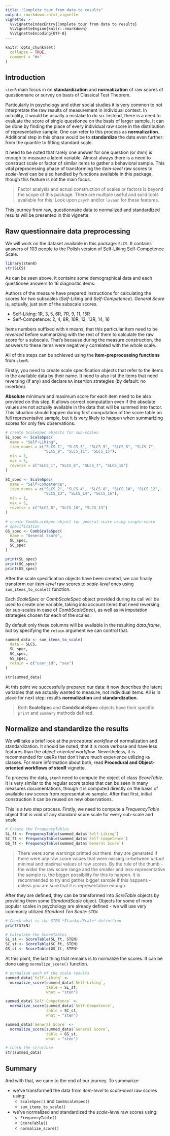 ```yaml
---
title: "Complete tour from data to results"
output: rmarkdown::html_vignette
vignette: >
  %\VignetteIndexEntry{Complete tour from data to results}
  %\VignetteEngine{knitr::rmarkdown}
  %\VignetteEncoding{UTF-8}
---
```


```r
knitr::opts_chunk$set(
  collapse = TRUE,
  comment = "#>"
)
```

## Introduction

`stenR` main focus in on **standardization** and **normalization** of raw scores of
questionnaire or survey on basis of Classical Test Theorem.

Particularly in psychology and other social studies it is very common to not 
interpretate the raw results of measurement in individual context. In actuality, 
it would be usually a mistake to do so. Instead, there is a need to evaluate 
the score of single questionee on the basis of larger sample. It can be done
by finding the place of every individual raw score in the distribution of
representative sample. One can refer to this process as **normalization**. Additional
step in this phase would be to **standardize** the data even further: from the
quantile to fitting standard scale.

It need to be noted that rarely one answer for one question (or *item*) is enough 
to measure a latent variable. Almost always there is a need to construct scale or 
factor of similar items to gather a behavioral sample. This vital preprocessing 
phase of transforming the *item-level* raw scores to *scale-level* can be also
handled by functions available in this package, though this feature is not the
main focus. 

>Factor analysis and actual construction of scales or factors is beyond the 
scope of this package. There are multiple useful and solid tools available for
this. Look upon `psych` and/or `lavaan` for these features.

This journey from raw, questionnaire data to normalized and standardized results
will be presented in this vignette.

## Raw questionnaire data preprocessing

We will work on the dataset available in this package: `SLCS`. It contains
answers of 103 people to the Polish version of Self-Liking Self-Competence Scale.

```r
library(stenR)
str(SLCS)
```

As can be seen above, it contains some demographical data and each questionee
answers to 16 diagnostic items.

Authors of the measure have prepared instructions for calculating the scores for
two subscales (*Self-Liking* and *Self-Competence*). *General Score* is, actually,
just sum of the subscale scores.

- Self-Liking: 1R, 3, 5, 6R, 7R, 9, 11, 15R
- Self-Competence: 2, 4, 8R, 10R, 12, 13R, 14, 16

Items numbers suffixed with `R` means, that this particular item need to be *reversed*
before summarizing with the rest of them to calculate the raw score for a subscale.
That's because during the measure construction, the answers to these items
were negatively correlated with the whole scale.

All of this steps can be achieved using the **item-preprocessing functions** from
`stenR`.

Firstly, you need to create scale specification objects that refer to the items
in the available data by their name. It need to also list the items that need
reversing (if any) and declare `NA` insertion strategies (by default: no insertion). 

**Absolute** minimum and maximum score for each item need to be also provided
on this step. It allows correct computation even if the absolute values are not
actually available in the data that will be summed into factor. This situation
should happen during first computation of the score table on full representative
sample, but it is very likely to happen when summarizing scores for only
few observations.

```r
# create ScaleSpec objects for sub-scales
SL_spec <- ScaleSpec(
  name = "Self-Liking",
  item_names = c("SLCS_1", "SLCS_3", "SLCS_5", "SLCS_6", "SLCS_7", 
                 "SLCS_9", "SLCS_11", "SLCS_15"),
  min = 1,
  max = 5,
  reverse = c("SLCS_1", "SLCS_6", "SLCS_7", "SLCS_15")
)

SC_spec <- ScaleSpec(
  name = "Self-Competence",
  item_names = c("SLCS_2", "SLCS_4", "SLCS_8", "SLCS_10", "SLCS_12",
                 "SLCS_13", "SLCS_14", "SLCS_16"),
  min = 1,
  max = 5,
  reverse = c("SLCS_8", "SLCS_10", "SLCS_13")
)

# create CombScaleSpec object for general scale using single-scale 
# specification
GS_spec <- CombScaleSpec(
  name = "General Score",
  SL_spec,
  SC_spec
)

print(SL_spec)
print(SC_spec)
print(GS_spec)
```

After the scale specification objects have been created, we can finally transform
our *item-level* raw scores to *scale-level* ones using `sum_items_to_scale()` 
function. 

Each *ScaleSpec* or *CombScaleSpec* object provided during its call will be used 
to create one variable, taking into account items that need reversing 
(or sub-scales in case of *CombScaleSpec*), as well as `NA` imputation strategies 
chosen for each of the scales.

By default only these columns will be available in the resulting *data.frame*,
but by specifying the `retain` argument we can control that.

```r
summed_data <- sum_items_to_scale(
  data = SLCS,
  SL_spec,
  SC_spec,
  GS_spec,
  retain = c("user_id", "sex")
)

str(summed_data)
```

At this point we successfully prepared our data: it now describes the latent
variables that we actually wanted to measure, not individual items. All is in
place for next step: results **normalization** and **standardization**.

>Both **ScaleSpec** and **CombScaleSpec** objects have their specific `print` 
and `summary` methods defined.

## Normalize and standardize the results

We will take a brief look at the *procedural workflow* of normalization and
standardization. It should be noted, that it is more verbose and have less
features than the *object-oriented workflow*. Nevertheless, it is recommended for useRs
that don't have much experience utilizing `R6` classes. For more information
about both, read **Procedural and Object-oriented workflows of stenR** vignette.

To process the data, `stenR` need to compute the object of class *ScoreTable*.
It is very similar to the regular score tables that can be seen in many
measures documentations, though it is computed directly on the basis of available
raw scores from representative sample. After that first, initial construction
it can be reused on new observations.

This is a two step process. Firstly, we need to compute a *FrequencyTable* object
that is void of any standard score scale for every sub-scale and scale.

```r
# Create the FrequencyTables
SL_ft <- FrequencyTable(summed_data$`Self-Liking`)
SC_ft <- FrequencyTable(summed_data$`Self-Competence`)
GS_ft <- FrequencyTable(summed_data$`General Score`)
```

>There were some warnings printed out there: they are generated if there
were any raw score values that were missing in-between *actual* minimal
and maximal values of raw scores. By the rule of the thumb - the wider
the raw score range and the smaller and less-representative the sample
is, the bigger possibility for this to happen. It is recommended to try and
gather bigger sample if this happens - unless you are sure that it is representative
enough.

After they are defined, they can be transformed into *ScreTable* objects by
providing them some *StandardScale* object. Objects for some of more popular
scales in psychology are already defined - we will use very commonly utilized
*Standard Ten Scale*: `STEN`

```r
# Check what is the STEN *StandardScale* definition
print(STEN)

# Calculate the ScoreTables
SL_st <- ScoreTable(SL_ft, STEN)
SC_st <- ScoreTable(SC_ft, STEN)
GS_st <- ScoreTable(GS_ft, STEN)
```

At this point, the last thing that remains is to normalize the scores. It can be
done using `normalize_score()` function.

```r
# normalize each of the scale results
summed_data$`Self-Liking` <- 
  normalize_score(summed_data$`Self-Liking`,
                  table = SL_st,
                  what = "sten")

summed_data$`Self-Competence` <- 
  normalize_score(summed_data$`Self-Competence`,
                  table = SC_st,
                  what = "sten")

summed_data$`General Score` <- 
  normalize_score(summed_data$`General Score`,
                  table = GS_st,
                  what = "sten")

# check the structure
str(summed_data)
````

## Summary

And with that, we cane to the end of our journey. To summarize:

- we've transformed the data from *item-level* to *scale-level* raw scores using:
  - `ScaleSpec()` and `CombScaleSpec()`
  - `sum_items_to_scale()`
- we've normalized and standardized the *scale-level* raw scores using:
  - `FrequencyTable()`
  - `ScoreTable()`
  - `normalize_score()`
